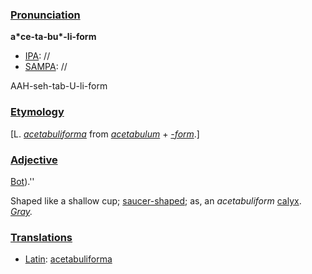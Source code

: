 ===[[Pronunciation]]===

'''a*ce-ta-bu*-li-form'''
*[[IPA]]: //
*[[SAMPA]]: //
AAH-seh-tab-U-li-form
===[[Etymology]]===

[L. ''[[acetabuliforma]]'' from ''[[acetabulum]]'' + ''[[-form]]''.]

===[[Adjective]]===

[[Bot (subject)|Bot]]).''

Shaped like a shallow cup; [[saucer-shaped]]; as, an ''acetabuliform'' [[calyx]]. ''[[Gray]].''
===[[Translations]]===

*[[Latin]]: [[acetabuliforma]]